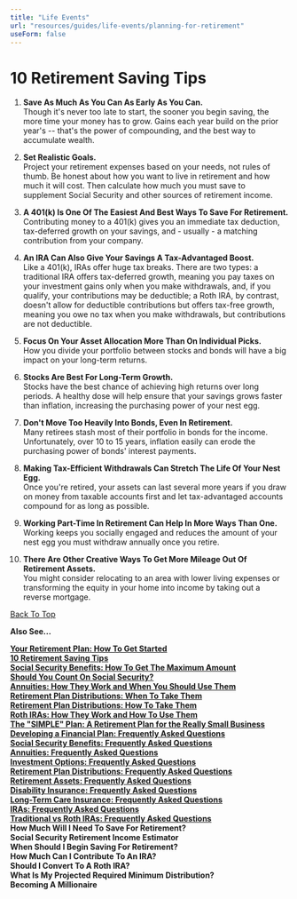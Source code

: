 ```yaml
---
title: "Life Events"
url: "resources/guides/life-events/planning-for-retirement"
useForm: false
---
```


10 Retirement Saving Tips
=========================

1.  **Save As Much As You Can As Early As You Can.**  
    Though it's never too late to start, the sooner you begin saving, the more time your money has to grow. Gains each year build on the prior year's -- that's the power of compounding, and the best way to accumulate wealth.
    
2.  **Set Realistic Goals.**  
    Project your retirement expenses based on your needs, not rules of thumb. Be honest about how you want to live in retirement and how much it will cost. Then calculate how much you must save to supplement Social Security and other sources of retirement income.
    
3.  **A 401(k) Is One Of The Easiest And Best Ways To Save For Retirement.**  
    Contributing money to a 401(k) gives you an immediate tax deduction, tax-deferred growth on your savings, and - usually - a matching contribution from your company.
    
4.  **An IRA Can Also Give Your Savings A Tax-Advantaged Boost.**  
    Like a 401(k), IRAs offer huge tax breaks. There are two types: a traditional IRA offers tax-deferred growth, meaning you pay taxes on your investment gains only when you make withdrawals, and, if you qualify, your contributions may be deductible; a Roth IRA, by contrast, doesn't allow for deductible contributions but offers tax-free growth, meaning you owe no tax when you make withdrawals, but contributions are not deductible.
    
5.  **Focus On Your Asset Allocation More Than On Individual Picks.**  
    How you divide your portfolio between stocks and bonds will have a big impact on your long-term returns.
    
6.  **Stocks Are Best For Long-Term Growth.**  
    Stocks have the best chance of achieving high returns over long periods. A healthy dose will help ensure that your savings grows faster than inflation, increasing the purchasing power of your nest egg.
    
7.  **Don't Move Too Heavily Into Bonds, Even In Retirement.**  
    Many retirees stash most of their portfolio in bonds for the income. Unfortunately, over 10 to 15 years, inflation easily can erode the purchasing power of bonds' interest payments.
    
8.  **Making Tax-Efficient Withdrawals Can Stretch The Life Of Your Nest Egg.**  
    Once you're retired, your assets can last several more years if you draw on money from taxable accounts first and let tax-advantaged accounts compound for as long as possible.
    
9.  **Working Part-Time In Retirement Can Help In More Ways Than One.**  
    Working keeps you socially engaged and reduces the amount of your nest egg you must withdraw annually once you retire.
    
10.  **There Are Other Creative Ways To Get More Mileage Out Of Retirement Assets.**  
    You might consider relocating to an area with lower living expenses or transforming the equity in your home into income by taking out a reverse mortgage.
    

[Back To Top](#top)

**Also See...**

[**Your Retirement Plan: How To Get Started**](/resources/guides/life-events/retirement-plan-fg)  
[**10 Retirement Saving Tips**](/resources/guides/life-events/retirement-saving-fg)  
[**Social Security Benefits: How To Get The Maximum Amount**](/resources/guides/life-events/social-security-benefits-fg)  
[**Should You Count On Social Security?**](/resources/guides/life-events/count-social-security-fg)  
[**Annuities: How They Work and When You Should Use Them**](/resources/guides/life-events/annuities-fg)  
[**Retirement Plan Distributions: When To Take Them**](/resources/guides/life-events/retirement-plan-distributions-fg-1)  
[**Retirement Plan Distributions: How To Take Them**](/resources/guides/life-events/retirement-plan-distributions-fg-2)    
[**Roth IRAs: How They Work and How To Use Them**](/resources/guides/life-events/roth-iras-fg)   
[**The "SIMPLE" Plan: A Retirement Plan for the Really Small Business**](/resources/guides/life-events/simple-plan-fg)  
[**Developing a Financial Plan: Frequently Asked Questions**](/resources/guides/frequently-asked-questions/developing-financial-plan-faq)  
[**Social Security Benefits: Frequently Asked Questions**](/resources/guides/frequently-asked-questions/social-security-benefits-faq)  
[**Annuities: Frequently Asked Questions**](/resources/guides/frequently-asked-questions/annuities-faq)  
[**Investment Options: Frequently Asked Questions**](/resources/guides/frequently-asked-questions/investment-option-faq)  
[**Retirement Plan Distributions: Frequently Asked Questions**](/resources/guides/frequently-asked-questions/retirement-plan-distributions-faq)  
[**Retirement Assets: Frequently Asked Questions**](/resources/guides/frequently-asked-questions/retirement-assets-faq)  
[**Disability Insurance: Frequently Asked Questions**](/resources/guides/frequently-asked-questions/disability-insurance-faq)  
[**Long-Term Care Insurance: Frequently Asked Questions**](/resources/guides/frequently-asked-questions/long-term-care-insurance-faq)  
[**IRAs: Frequently Asked Questions**](/resources/guides/frequently-asked-questions/iras-faq)  
[**Traditional vs Roth IRAs: Frequently Asked Questions**](/resources/guides/frequently-asked-questions/traditional-vs-roth-iras)  
**How Much Will I Need To Save For Retirement?**  
**Social Security Retirement Income Estimator**  
**When Should I Begin Saving For Retirement?**  
**How Much Can I Contribute To An IRA?**  
**Should I Convert To A Roth IRA?**  
**What Is My Projected Required Minimum Distribution?**  
**Becoming A Millionaire**
